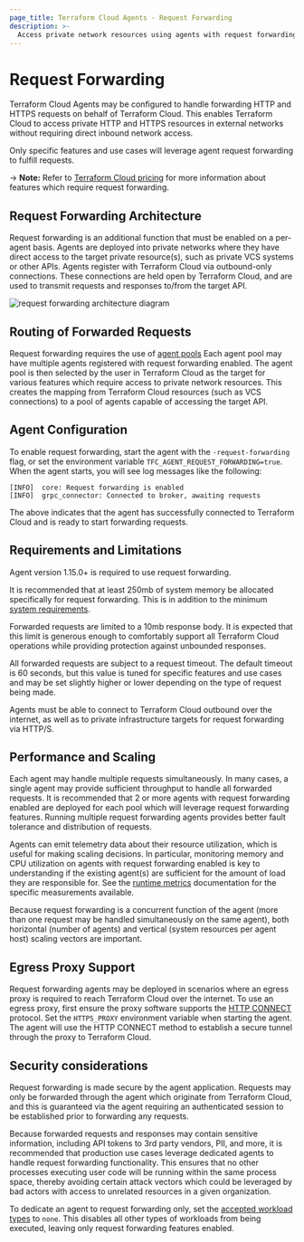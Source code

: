 ```yaml
---
page_title: Terraform Cloud Agents - Request Forwarding
description: >-
  Access private network resources using agents with request forwarding.
---
```


# Request Forwarding

Terraform Cloud Agents may be configured to handle forwarding HTTP and HTTPS
requests on behalf of Terraform Cloud. This enables Terraform Cloud to access
private HTTP and HTTPS resources in external networks without
requiring direct inbound network access.

Only specific features and use cases will leverage agent request forwarding to
fulfill requests.

-> **Note:** Refer to [Terraform Cloud pricing](https://www.hashicorp.com/products/terraform/pricing) for more information about features which require request forwarding.

## Request Forwarding Architecture

Request forwarding is an additional function that must be enabled on a per-agent
basis. Agents are deployed into private networks where they have direct access
to the target private resource(s), such as private VCS systems or other APIs.
Agents register with Terraform Cloud via outbound-only connections. These
connections are held open by Terraform Cloud, and are used to transmit requests
and responses to/from the target API.

![request forwarding architecture diagram](/img/request-forwarding-arch.png)

## Routing of Forwarded Requests

Request forwarding requires the use of [agent pools](/terraform/cloud-docs/agents/agent-pools)
Each agent pool may have multiple agents registered with request forwarding enabled. The agent pool is
then selected by the user in Terraform Cloud as the target for various features
which require access to private network resources. This creates the mapping from
Terraform Cloud resources (such as VCS connections) to a pool of agents capable
of accessing the target API.

## Agent Configuration

To enable request forwarding, start the agent with the `-request-forwarding`
flag, or set the environment variable `TFC_AGENT_REQUEST_FORWARDING=true`. When
the agent starts, you will see log messages like the following:

```
[INFO]  core: Request forwarding is enabled
[INFO]  grpc_connector: Connected to broker, awaiting requests
```

The above indicates that the agent has successfully connected to Terraform Cloud
and is ready to start forwarding requests.

## Requirements and Limitations

Agent version 1.15.0+ is required to use request forwarding.

It is recommended that at least 250mb of system memory be allocated specifically
for request forwarding. This is in addition to the minimum
[system requirements](/terraform/cloud-docs/agents/requirements).

Forwarded requests are limited to a 10mb response body. It is expected that this
limit is generous enough to comfortably support all Terraform Cloud operations
while providing protection against unbounded responses.

All forwarded requests are subject to a request timeout. The default timeout is
60 seconds, but this value is tuned for specific features and use cases and may
be set slightly higher or lower depending on the type of request being made.

Agents must be able to connect to Terraform Cloud outbound over the internet, as
well as to private infrastructure targets for request forwarding via HTTP/S.

## Performance and Scaling

Each agent may handle multiple requests simultaneously. In many cases, a single
agent may provide sufficient throughput to handle all forwarded requests. It is
recommended that 2 or more agents with request forwarding enabled are deployed
for each pool which will leverage request forwarding features. Running multiple
request forwarding agents provides better fault tolerance and distribution of
requests.

Agents can emit telemetry data about their resource utilization, which is useful
for making scaling decisions. In particular, monitoring memory and CPU
utilization on agents with request forwarding enabled is key to understanding if
the existing agent(s) are sufficient for the amount of load they are responsible
for. See the [runtime metrics](/terraform/cloud-docs/agents/metrics#runtime-metrics)
documentation for the specific measurements available.

Because request forwarding is a concurrent function of the agent (more than one
request may be handled simultaneously on the same agent), both horizontal
(number of agents) and vertical (system resources per agent host) scaling
vectors are important.

## Egress Proxy Support

Request forwarding agents may be deployed in scenarios where an egress proxy
is required to reach Terraform Cloud over the internet. To use an egress proxy,
first ensure the proxy software supports the
[HTTP CONNECT](https://developer.mozilla.org/en-US/docs/Web/HTTP/Methods/CONNECT)
protocol. Set the `HTTPS_PROXY` environment variable when starting the agent.
The agent will use the HTTP CONNECT method to establish a secure tunnel through
the proxy to Terraform Cloud.

## Security considerations

Request forwarding is made secure by the agent application. Requests may only be
forwarded through the agent which originate from Terraform Cloud, and this is
guaranteed via the agent requiring an authenticated session to be established
prior to forwarding any requests.

Because forwarded requests and responses may contain sensitive information,
including API tokens to 3rd party vendors, PII, and more, it is recommended
that production use cases leverage dedicated agents to handle request
forwarding functionality. This ensures that no other processes executing user
code will be running within the same process space, thereby avoiding certain
attack vectors which could be leveraged by bad actors with access to unrelated
resources in a given organization.

To dedicate an agent to request forwarding only, set the [accepted
workload types](/terraform/cloud-docs/agents/agents#accept) to `none`. This
disables all other types of workloads from being executed, leaving only
request forwarding features enabled.

